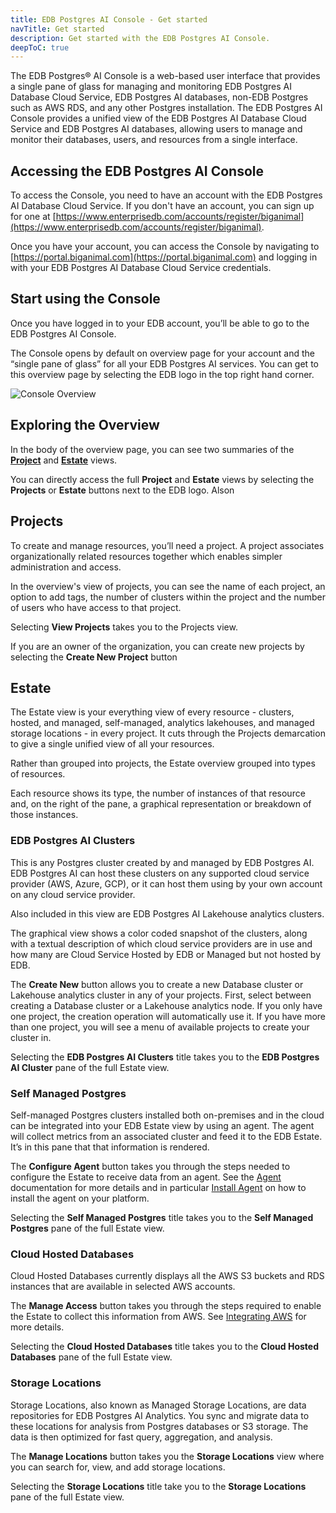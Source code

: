 ```yaml
---
title: EDB Postgres AI Console - Get started
navTitle: Get started
description: Get started with the EDB Postgres AI Console.
deepToC: true
---
```


The EDB Postgres® AI Console is a web-based user interface that provides a single pane of glass for managing and monitoring EDB Postgres AI Database Cloud Service, EDB Postgres AI databases, non-EDB Postgres such as AWS RDS, and any other Postgres installation. The EDB Postgres AI Console provides a unified view of the EDB Postgres AI Database Cloud Service and EDB Postgres AI databases, allowing users to manage and monitor their databases, users, and resources from a single interface.

## Accessing the EDB Postgres AI Console

To access the Console, you need to have an account with the EDB Postgres AI Database Cloud Service. If you don't have an account, you can sign up for one at [https://www.enterprisedb.com/accounts/register/biganimal](https://www.enterprisedb.com/accounts/register/biganimal).

Once you have your account, you can access the Console by navigating to [https://portal.biganimal.com](https://portal.biganimal.com) and logging in with your EDB Postgres AI Database Cloud Service credentials.

## Start using the Console 

Once you have logged in to your EDB account, you’ll be able to go to the EDB Postgres AI Console.

The Console opens by default on overview page for your account and the “single pane of glass” for all your EDB Postgres AI services. You can get to this overview page by selecting the EDB logo in the top right hand corner.

![Console Overview](./images/placeholder-overview.png)

## Exploring the Overview

In the body of the overview page, you can see two summaries of the [__Project__](#projects) and [__Estate__](#estate) views. 

You can directly access the full __Project__ and __Estate__ views by selecting the **Projects** or **Estate** buttons next to the EDB logo. Alson

## Projects

To create and manage resources, you’ll need a project. A project associates organizationally related resources together which enables simpler administration and access.

In the overview's view of projects, you can see the name of each project, an option to add tags, the number of clusters within the project and the number of users who have access to that project.

Selecting **View Projects** takes you to the Projects view.

If you are an owner of the organization, you can create new projects by selecting the **Create New Project** button

## Estate	

The Estate view is your everything view of every resource - clusters, hosted, and managed, self-managed, analytics lakehouses, and managed storage locations - in every project. It cuts through the Projects demarcation to give a single unified view of all your resources. 

Rather than grouped into projects, the Estate overview grouped into types of resources.

Each resource shows its type, the number of instances of that resource and, on the right of the pane, a graphical representation or breakdown of those instances.

### EDB Postgres AI Clusters

This is any Postgres cluster created by and managed by EDB Postgres AI. EDB Postgres AI can host these clusters on any supported cloud service provider (AWS, Azure, GCP), or it can host them using  by your own account on any cloud service provider. 

Also included in this view are EDB Postgres AI Lakehouse analytics clusters. 

The graphical view shows a color coded snapshot of the clusters, along with a textual description of which cloud service providers are in use and how many are Cloud Service Hosted by EDB or Managed but not hosted by EDB.

The **Create New** button allows you to create a new Database cluster or Lakehouse analytics cluster in any of your projects. First, select between creating a Database cluster or a  Lakehouse analytics node. If you only have one project, the creation operation will automatically use it. If you have more than one project, you will see a menu of available projects to create your cluster in.

Selecting the **EDB Postgres AI Clusters** title takes you to the __EDB Postgres AI Cluster__ pane of the full Estate view.

### Self Managed Postgres

Self-managed Postgres clusters installed both on-premises and in the cloud can be integrated into your EDB Estate view by using an agent. The agent will collect metrics from an associated cluster and feed it to the EDB Estate. It’s in this pane that that information is rendered.

The **Configure Agent** button takes you through the steps needed to configure the Estate to receive data from an agent. See the [Agent](../agent) documentation for more details and in particular [Install Agent](../agent/install-agent) on how to install the agent on your platform.

Selecting the **Self Managed Postgres** title takes you to the __Self Managed Postgres__ pane of the full Estate view.

### Cloud Hosted Databases

Cloud Hosted Databases currently displays all the AWS S3 buckets and RDS instances that are available in selected AWS accounts. 

The **Manage Access** button takes you through the steps required to enable the Estate to collect this information from AWS. See [Integrating AWS](../estate/integrating/integrate_aws.mdx) for more details.

Selecting the **Cloud Hosted Databases** title takes you to the __Cloud Hosted Databases__ pane of the full Estate view.

### Storage Locations

Storage Locations, also known as Managed Storage Locations, are data repositories for EDB Postgres AI Analytics. You sync and migrate data to these locations for analysis from Postgres databases or S3 storage. The data is then optimized for fast query, aggregation, and analysis. 

The **Manage Locations** button takes you the __Storage Locations__ view where you can search for, view, and add storage locations.

Selecting the **Storage Locations** title take you to the __Storage Locations__ pane of the full Estate view.
